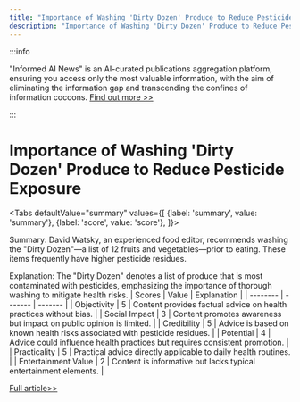 ```yaml
---
title: "Importance of Washing 'Dirty Dozen' Produce to Reduce Pesticide Exposure"
description: "Importance of Washing 'Dirty Dozen' Produce to Reduce Pesticide Exposure"
---
```



:::info

"Informed AI News" is an AI-curated publications aggregation platform, ensuring you access only the most valuable information, with the aim of eliminating the information gap and transcending the confines of information cocoons.  [Find out more >>](/docs/guides)

:::

# Importance of Washing 'Dirty Dozen' Produce to Reduce Pesticide Exposure


<Tabs
	defaultValue="summary"
	values={[
	{label: 'summary', value: 'summary'},
	{label: 'score', value: 'score'},
]}>
<TabItem value="summary">


Summary:
David Watsky, an experienced food editor, recommends washing the "Dirty Dozen"—a list of 12 fruits and vegetables—prior to eating. These items frequently have higher pesticide residues.

Explanation:
The "Dirty Dozen" denotes a list of produce that is most contaminated with pesticides, emphasizing the importance of thorough washing to mitigate health risks.
</TabItem>
<TabItem value="score">
	| Scores     | Value   | Explanation |
	| -------- | ------- | ------- |
	| Objectivity  | 5    | Content provides factual advice on health practices without bias.    |
	| Social Impact | 3     | Content promotes awareness but impact on public opinion is limited.    |
	| Credibility    | 5    | Advice is based on known health risks associated with pesticide residues.    |
	| Potential    | 4    | Advice could influence health practices but requires consistent promotion.    |
	| Practicality    | 5    | Practical advice directly applicable to daily health routines.    |
	| Entertainment Value    | 2    | Content is informative but lacks typical entertainment elements.    |
</TabItem>
</Tabs>

[Full article>>](https://www.cnet.com/news/always-wash-these-12-fruits-and-vegetables-before-eating/#ftag=CAD590a51e)
